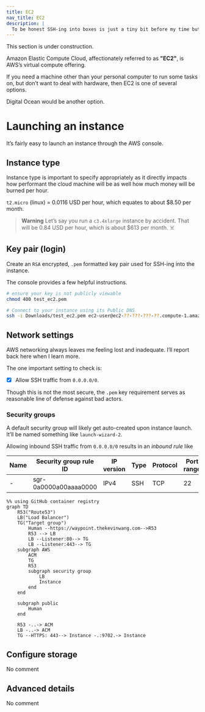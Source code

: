 ```yaml
---
title: EC2
nav_title: EC2
description: |
  To be honest SSH-ing into boxes is just a tiny bit before my time but here are some notes anyways.
---
```


<Note type="warning" fill>
  This section is under construction.
</Note>

Amazon Elastic Compute Cloud, affectionately referred
to as **"EC2"**, is AWS’s virtual compute offering.

If you need a machine other than your personal computer
to run some tasks on, but don’t want to deal with hardware,
then EC2 is one of several options.

Digital Ocean would be another option.

# Launching an instance

It’s fairly easy to launch an instance through the AWS console.

## Instance type

Instance type is important to specify appropriately as it
directly impacts how performant the cloud machine will be
as well how much money will be burned per hour.

`t2.micro` (linux) = 0.0116 USD per hour, which equates to
about $8.50 per month.

> **Warning**
> Let’s say you run a `c3.4xlarge` instance by accident.
> That will be 0.84 USD per hour, which is about $613 per month. ☠️

## Key pair (login)

Create an `RSA` encrypted, `.pem` formatted key pair
used for SSH-ing into the instance.

The console provides a few helpful instructions.

```bash
# ensure your key is not publicly viewable
chmod 400 test_ec2.pem

# Connect to your instance using its Public DNS
ssh -i Downloads/test_ec2.pem ec2-user@ec2-??-???-???-??.compute-1.amazonaws.com
```

## Network settings

AWS networking always leaves me feeling lost and inadequate.
I’ll report back here when I learn more.

The one important setting to check is:

- [x] Allow SSH traffic from `0.0.0.0/0`.

Though this is not the most secure, the `.pem` key requirement
serves as reasonable line of defense against bad actors.

### Security groups

A default security group will likely get auto-created upon
instance launch. It’ll be named something like `launch-wizard-2`.

Allowing inbound SSH traffic from `0.0.0.0/0` results in an _inbound rule_ like

| Name | Security group rule ID | IP version | Type | Protocol | Port range | Source    | Description |
| ---- | ---------------------- | ---------- | ---- | -------- | ---------- | --------- | ----------- |
| -    | sgr-0a0000a00aaaa0000  | IPv4       | SSH  | TCP      | 22         | 0.0.0.0/0 | -           |

```mermaid
%% using GitHub container registry
graph TD
    R53("Route53")
    LB("Load Balancer")
    TG("Target group")
        Human --https://waypoint.thekevinwang.com-->R53
        R53 --> LB
        LB --Listener:80--> TG
        LB --Listener:443--> TG
    subgraph AWS
        ACM
        TG
        R53
        subgraph security group
            LB
            Instance
        end
    end

    subgraph public
        Human
    end

    R53 -..-> ACM
    LB -..-> ACM
    TG --HTTPS: 443--> Instance -.:9702.-> Instance
```

## Configure storage

No comment

## Advanced details

No comment
